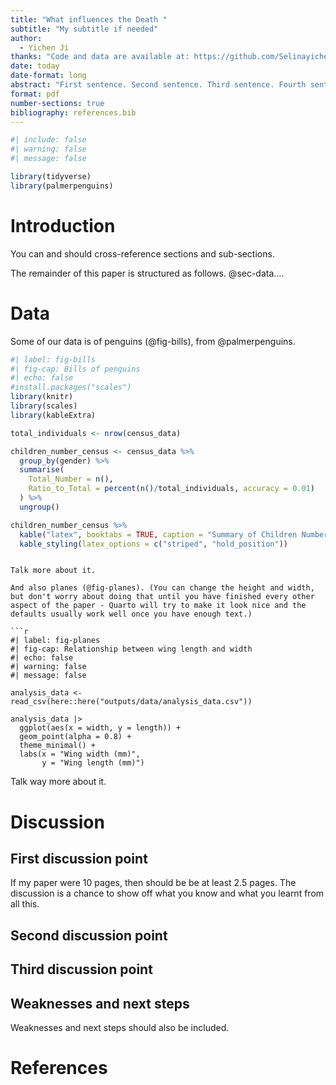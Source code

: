 ```yaml
---
title: "What influences the Death "
subtitle: "My subtitle if needed"
author: 
  - Yichen Ji
thanks: "Code and data are available at: https://github.com/Selinayichenji/2024-Data-collection.git."
date: today
date-format: long
abstract: "First sentence. Second sentence. Third sentence. Fourth sentence."
format: pdf
number-sections: true
bibliography: references.bib
---
```


```r
#| include: false
#| warning: false
#| message: false

library(tidyverse)
library(palmerpenguins)
```


# Introduction

You can and should cross-reference sections and sub-sections. 

The remainder of this paper is structured as follows. @sec-data....



# Data {#sec-data}

Some of our data is of penguins (@fig-bills), from @palmerpenguins.

```r
#| label: fig-bills
#| fig-cap: Bills of penguins
#| echo: false
#install.packages("scales")
library(knitr)
library(scales)
library(kableExtra)

total_individuals <- nrow(census_data)

children_number_census <- census_data %>%
  group_by(gender) %>%
  summarise(
    Total_Number = n(),
    Ratio_to_Total = percent(n()/total_individuals, accuracy = 0.01)
  ) %>%
  ungroup()

children_number_census %>%
  kable("latex", booktabs = TRUE, caption = "Summary of Children Number Groups") %>%
  kable_styling(latex_options = c("striped", "hold_position"))
```
```

Talk more about it.

And also planes (@fig-planes). (You can change the height and width, but don't worry about doing that until you have finished every other aspect of the paper - Quarto will try to make it look nice and the defaults usually work well once you have enough text.)

```r
#| label: fig-planes
#| fig-cap: Relationship between wing length and width
#| echo: false
#| warning: false
#| message: false

analysis_data <- read_csv(here::here("outputs/data/analysis_data.csv"))

analysis_data |> 
  ggplot(aes(x = width, y = length)) +
  geom_point(alpha = 0.8) +
  theme_minimal() +
  labs(x = "Wing width (mm)",
       y = "Wing length (mm)")
```

Talk way more about it. 



# Discussion

## First discussion point {#sec-first-point}

If my paper were 10 pages, then should be be at least 2.5 pages. The discussion is a chance to show off what you know and what you learnt from all this. 

## Second discussion point

## Third discussion point

## Weaknesses and next steps

Weaknesses and next steps should also be included.


\newpage


# References


